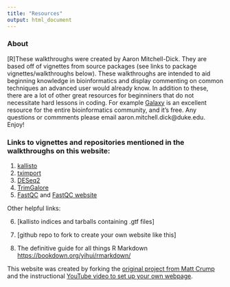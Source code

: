```yaml
---
title: "Resources"
output: html_document
---
```


### About

[R]These walkthroughs were created by Aaron Mitchell-Dick.  They are based off of vignettes from source packages (see links to package vignettes/walkthroughs below).  These walkthroughs are intended to aid beginning knowledge in bioinformatics and display commenting on common techniques an advanced user would already know.  In addition to these, there are a lot of other great resources for beginniners that do not necessitate hard lessons in coding. For example [Galaxy](https://galaxyproject.org) is an excellent resource for the entire bioinformatics community, and it's free.  Any questions or commments please email aaron.mitchell.dick@duke.edu.  Enjoy!

### Links to vignettes and repositories mentioned in the walkthroughs on this website:

1. [kallisto](https://pachterlab.github.io/kallisto/)
2. [tximport](https://bioconductor.org/packages/release/bioc/vignettes/tximport/inst/doc/tximport.html)
3. [DESeq2](http://bioconductor.org/packages/release/bioc/vignettes/DESeq2/inst/doc/DESeq2.html)
4. [TrimGalore](https://github.com/FelixKrueger/TrimGalore/blob/master/Docs/Trim_Galore_User_Guide.md)
5. [FastQC](https://raw.githubusercontent.com/s-andrews/FastQC/master/INSTALL.txt) and [FastQC website](https://www.bioinformatics.babraham.ac.uk/projects/fastqc/)

Other helpful links:

6. [kallisto indices and tarballs containing .gtf files]
7. [github repo to fork to create your own website like this]

8. The definitive guide for all things R Markdown [https://bookdown.org/yihui/rmarkdown/](https://bookdown.org/yihui/rmarkdown/)

This website was created by forking the [original project from Matt Crump](https://github.com/CrumpLab/LabJournalWebsite) and the instructional [YouTube video to set up your own webpage](https://www.youtube.com/watch?v=nc7XhQrasCM). 